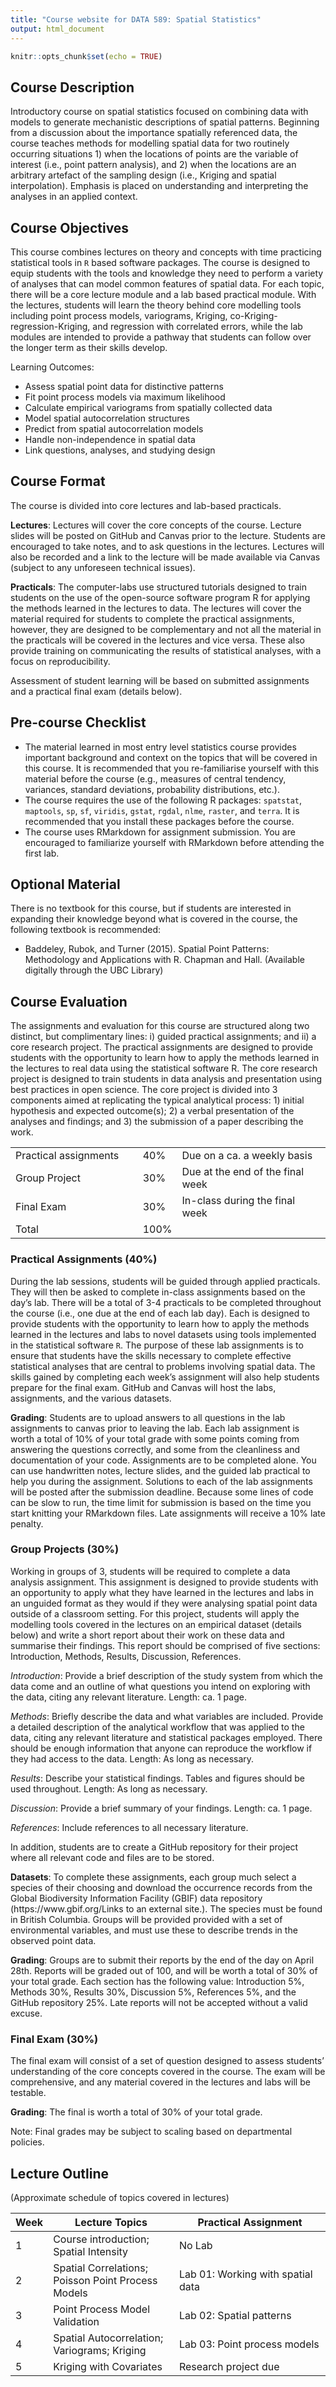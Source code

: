 ```yaml
---
title: "Course website for DATA 589: Spatial Statistics"
output: html_document
---
```


```r
knitr::opts_chunk$set(echo = TRUE)
```

## Course Description

Introductory course on spatial statistics focused on combining data with models to generate mechanistic descriptions of spatial patterns. Beginning from a discussion about the importance spatially referenced data, the course teaches methods for modelling spatial data for two routinely occurring situations 1) when the locations of points are the variable of interest (i.e., point pattern analysis), and 2) when the locations are an arbitrary artefact of the sampling design (i.e., Kriging and spatial interpolation). Emphasis is placed on understanding and interpreting the analyses in an applied context.

## Course Objectives

This course combines lectures on theory and concepts with time practicing statistical tools in `R` based software packages. The course is designed to equip students with the tools and knowledge they need to perform a variety of analyses that can model common features of spatial data. For each topic, there will be a core lecture module and a lab based practical module. With the lectures, students will learn the theory behind core modelling tools including point process models, variograms, Kriging, co-Kriging- regression-Kriging, and regression with correlated errors, while the lab modules are intended to provide a pathway that students can follow over the longer term as their skills develop.


Learning Outcomes:

* Assess spatial point data for distinctive patterns
* Fit point process models via maximum likelihood
* Calculate empirical variograms from spatially collected data
* Model spatial autocorrelation structures
* Predict from spatial autocorrelation models
* Handle non-independence in spatial data
* Link questions, analyses, and studying design

## Course Format
The course is divided into core lectures and lab-based practicals.

__Lectures__: Lectures will cover the core concepts of the course. Lecture slides will be posted on GitHub and Canvas prior to the lecture. Students are encouraged to take notes, and to ask questions in the lectures. Lectures will also be recorded and a link to the lecture will be made available via Canvas (subject to any unforeseen technical issues).

__Practicals__: The computer-labs use structured tutorials designed to train students on the use of the open-source software program R for applying the methods learned in the lectures to data. The lectures will cover the material required for students to complete the practical assignments, however, they are designed to be complementary and not all the material in the practicals will be covered in the lectures and vice versa. These also provide training on communicating the results of statistical analyses, with a focus on reproducibility.

Assessment of student learning will be based on submitted assignments and a practical final exam (details below).


## Pre-course Checklist

* The material learned in most entry level statistics course provides important background and context on the topics that will be covered in this course. It is recommended that you re-familiarise yourself with this material before the course (e.g., measures of central tendency, variances, standard deviations, probability distributions, etc.).
* The course requires the use of the following R packages: `spatstat`, `maptools`, `sp`, `sf`, `viridis`, `gstat`, `rgdal`, `nlme`, `raster`, and `terra`. It is recommended that you install these packages before the course.
* The course uses RMarkdown for assignment submission. You are encouraged to familiarize yourself with RMarkdown before attending the first lab.

## Optional Material

There is no textbook for this course, but if students are interested in expanding their knowledge beyond what is covered in the course, the following textbook is recommended:

* Baddeley, Rubok, and Turner (2015). Spatial Point Patterns: Methodology and Applications with R. Chapman and Hall. (Available digitally through the UBC Library)

## Course Evaluation

The assignments and evaluation for this course are structured along two distinct, but complimentary lines: i) guided practical assignments; and ii) a core research project. The practical assignments are designed to provide students with the opportunity to learn how to apply the methods learned in the lectures to real data using the statistical software R. The core research project is designed to train students in data analysis and presentation using best practices in open science. The core project is divided into 3 components aimed at replicating the typical analytical process: 1) initial hypothesis and expected outcome(s); 2) a verbal presentation of the analyses and findings; and 3) the submission of a paper describing the work.

|                                    |      |                                           |
|------------------------------------|------|-------------------------------------------|
| Practical assignments                              | 40%  | Due on a ca. a weekly basis                                   |
| Group Project                    | 30%  | Due at the end of the final week  |
| Final Exam      | 30%  |  In-class during the final week |
| Total                              | 100% |                                           |

### Practical Assignments (40%)
During the lab sessions, students will be guided through applied practicals. They will then be asked to complete in-class assignments based on the day's lab. There will be a total of 3-4 practicals to be completed throughout the course (i.e., one due at the end of each lab day). Each is designed to provide students with the opportunity to learn how to apply the methods learned in the lectures and labs to novel datasets using tools implemented in the statistical software `R`. The purpose of these lab assignments is to ensure that students have the skills necessary to complete effective statistical analyses that are central to problems involving spatial data. The skills gained by completing each week’s assignment will also help students prepare for the final exam. GitHub and Canvas will host the labs, assignments, and the various datasets.

__Grading__: Students are to upload answers to all questions in the lab assignments to canvas prior to leaving the lab. Each lab assignment is worth a total of 10% of your total grade with some points coming from answering the questions correctly, and some from the cleanliness and documentation of your code. Assignments are to be completed alone. You can use handwritten notes, lecture slides, and the guided lab practical to help you during the assignment. Solutions to each of the lab assignments will be posted after the submission deadline. Because some lines of code can be slow to run, the time limit for submission is based on the time you start knitting your RMarkdown files. Late assignments will receive a 10% late penalty.

### Group Projects (30%)
Working in groups of 3, students will be required to complete a data analysis assignment. This assignment is designed to provide students with an opportunity to apply what they have learned in the lectures and labs in an unguided format as they would if they were analysing spatial point data outside of a classroom setting. For this project, students will apply the modelling tools covered in the lectures on an empirical dataset (details below) and write a short report about their work on these data and summarise their findings. This report should be comprised of five sections: Introduction, Methods, Results, Discussion, References.

_Introduction_: Provide a brief description of the study system from which the data come and an outline of what questions you intend on exploring with the data, citing any relevant literature. Length: ca. 1 page.

_Methods_: Briefly describe the data and what variables are included. Provide a detailed description of the analytical workflow that was applied to the data, citing any relevant literature and statistical packages employed. There should be enough information that anyone can reproduce the workflow if they had access to the data. Length: As long as necessary.

_Results_: Describe your statistical findings. Tables and figures should be used throughout. Length: As long as necessary.

_Discussion_: Provide a brief summary of your findings. Length: ca. 1 page.

_References_: Include references to all necessary literature.

In addition, students are to create a GitHub repository for their project where all relevant code and files are to be stored.

 
__Datasets__: To complete these assignments, each group much select a species of their choosing and download the occurrence records from the Global Biodiversity Information Facility (GBIF) data repository (https://www.gbif.org/Links to an external site.). The species must be found in British Columbia. Groups will be provided provided with a set of environmental variables, and must use these to describe trends in the observed point data.

__Grading__: Groups are to submit their reports by the end of the day on April 28th. Reports will be graded out of 100, and will be worth a total of 30% of your total grade. Each section has the following value: Introduction 5%, Methods 30%, Results 30%, Discussion 5%, References 5%, and the GitHub repository 25%. Late reports will not be accepted without a valid excuse.


### Final Exam (30%)

The final exam will consist of a set of question designed to assess students' understanding of the core concepts covered in the course. The exam will be comprehensive, and any material covered in the lectures and labs will be testable.

__Grading__: The final is worth a total of 30% of your total grade.

Note: Final grades may be subject to scaling based on departmental policies.

## Lecture Outline
(Approximate schedule of topics covered in lectures)

| Week        | Lecture Topics                                                                        | Practical Assignment                                                                                     |
|-------------------|---------------------------------------------------------------------------------------|----------------------------------------------------------------------------------------------------------|
| 1      | 	Course introduction; Spatial Intensity                                             | No Lab                                           |
| 2     | 	Spatial Correlations; Poisson Point Process Models                                    | Lab 01: Working with spatial data |
| 3     | Point Process Model Validation            | Lab 02: Spatial patterns                                                 |
| 4  | Spatial Autocorrelation; Variograms; Kriging                          | Lab 03: Point process models                              |
| 5 | 	Kriging with Covariates                          | Research project due                              |
